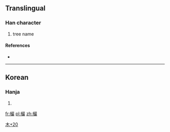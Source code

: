 ==Translingual==

===Han character===
{{Han char|rn=75|rad=木|as=20|sn=24|four=|canj=DRRK}}

# tree name

====References====
* {{Han ref|kx=0564.091|dj=0953.130|hdz=21323.191|uh=6B15|ud=27413}}

----

==Korean==

===Hanja===
{{ko-hanja|hangeul=[[엄]]|eumhun=|rv=eom|mr=ŏm|y=em}}

# {{defn|lang=ko|sort=木20}}

[[Category:Korean-only CJKV Characters|木+20]]

[[fr:欕]]
[[pl:欕]]
[[zh:欕]]